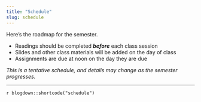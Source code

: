 ```yaml
---
title: "Schedule"
slug: schedule
---
```


Here's the roadmap for the semester.

- <i class="fas fa-book-reader"></i> Readings should be completed ***before*** each class session
- <i class="fas fa-tv"></i> Slides and other class materials will be added on the day of class
- <i class="fas fa-keyboard"></i> Assignments are due at noon on the day they are due

_This is a tentative schedule, and details may change as the semester progresses._ 


---

`r blogdown::shortcode("schedule")`
